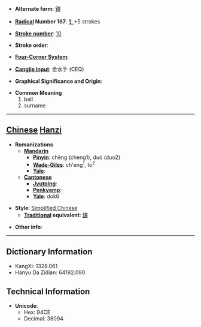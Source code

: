 * '''Alternate form''': [[鐸]]

* '''[[Wiktionary:Chinese radical index| Radical]] Number 167''': [[Wiktionary:Chinese radical index 钅|钅]]+5 strokes

* '''[[Wiktionary:Chinese total strokes index|Stroke number]]''': [[Wiktionary:Chinese total strokes index 10|10]]

* '''Stroke order''': 

* '''[[Wiktionary:Chinese four corner index|Four-Corner System]]''': 

* '''[[Wiktionary:Chinese Cangjie index|Cangjie input]]''': 金水手 (CEQ)

* '''Graphical Significance and Origin''': 

* '''Common Meaning'''
*#bell
*# surname


----

== [[Chinese]] [[Hanzi]] ==

* '''Romanizations'''
** '''[[Mandarin]]'''
*** '''[[Pinyin]]''': chēng (cheng1), duó (duo2)
*** '''[[Wade-Giles]]''': ch'eng<sup>1</sup>, to<sup>2</sup>
*** '''[[Yale]]''': 
** '''[[Cantonese]]'''
*** '''[[Jyutping]]''':
*** '''[[Penkyamp]]''': 
*** '''[[Yale]]''': dok6

* '''Style''': [[Simplified Chinese]] 
** '''[[Traditional Chinese|Traditional]] equivalent''': [[鐸]]

* '''Other info''': 

----

== Dictionary Information ==

* KangXi: 1328.061
* Hanyu Da Zidian: 64192.090

== Technical Information ==

* '''Unicode''':
** Hex: 94CE
** Decimal: 38094